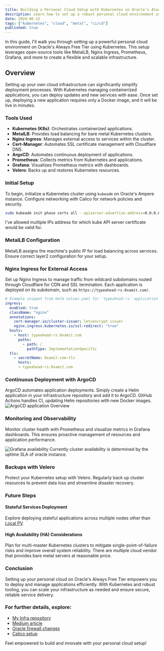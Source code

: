 ```yaml
---
title: Building a Personal Cloud Setup with Kubernetes on Oracle's Always Free Tier
description: Learn how to set up a robust personal cloud environment using Kubernetes, MetalLB, Nginx Ingress, Prometheus, Grafana, and more on Oracle's Ampere instance.
date: 2024-06-22
tags: ["kubernetes", "cloud", "metal", "ci/cd"]
published: true
---
```


In this guide, I'll walk you through setting up a powerful personal cloud environment on Oracle's Always Free Tier using Kubernetes. This setup leverages open-source tools like MetalLB, Nginx Ingress, Prometheus, Grafana, and more to create a flexible and scalable infrastructure.

## Overview

Setting up your own cloud infrastructure can significantly simplify deployment processes. With Kubernetes managing containerized applications, you can deploy updates and new services with ease. Once set up, deploying a new application requires only a Docker image, and it will be live in minutes.

### Tools Used

- **Kubernetes (K8s)**: Orchestrates containerized applications.
- **MetalLB**: Provides load balancing for bare metal Kubernetes clusters.
- **Nginx Ingress**: Manages external access to services within the cluster.
- **Cert-Manager**: Automates SSL certificate management with Cloudflare DNS.
- **ArgoCD**: Automates continuous deployment of applications.
- **Prometheus**: Collects metrics from Kubernetes and applications.
- **Grafana**: Visualizes Prometheus metrics with dashboards.
- **Velero**: Backs up and restores Kubernetes resources.



### Initial Setup

To begin, initialize a Kubernetes cluster using `kubeadm` on Oracle's Ampere instance. Configure networking with Calico for network policies and security.
```bash
sudo kubeadm init phase certs all --apiserver-advertise-address=0.0.0.0 --apiserver-cert-extra-sans=10.96.0.1,10.0.0.144,129.154.255.75
```
I've allowed multiple IPs address for which kube API server certificate would be valid for.

### MetalLB Configuration

MetalLB assigns the machine's public IP for load balancing across services. Ensure correct layer2 configuration for your setup.

### Nginx Ingress for External Access

Set up Nginx Ingress to manage traffic from wildcard subdomains routed through Cloudflare for CDN and SSL termination. Each application is deployed on its subdomain, such as `https://typeahead-rs.0xamit.com/`.

```yaml {9} showLineNumbers
# Example snippet from Helm values.yaml for `typeahead-rs` application
ingress:
  enabled: true
  className: "nginx"
  annotations: 
    cert-manager.io/cluster-issuer: letsencrypt-issuer
    nginx.ingress.kubernetes.io/ssl-redirect: "true"
  hosts:
    - host: typeahead-rs.0xamit.com
      paths:
        - path: /
          pathType: ImplementationSpecific
  tls:
    - secretName: 0xamit-com-tls
      hosts:
      - typeahead-rs.0xamit.com
```

### Continuous Deployment with ArgoCD

ArgoCD automates application deployments. Simply create a Helm application in your infrastructure repository and add it to ArgoCD. GitHub Actions handles CI, updating Helm repositories with new Docker images.
![ArgoCD application Overview](../../public/argocd-apps-overview.png)

### Monitoring and Observability

Monitor cluster health with Prometheus and visualize metrics in Grafana dashboards. This ensures proactive management of resources and application performance.

![Grafana availability](../../public/grafana-availibilty.png)
Currently cluster availability is determined by the uptime SLA of oracle instance.

### Backups with Velero

Protect your Kubernetes setup with Velero. Regularly back up cluster resources to prevent data loss and streamline disaster recovery.

### Future Steps
#### Stateful Services Deployment
Explore deploying stateful applications across multiple nodes other than [Local PV](https://kubernetes.io/blog/2019/04/04/kubernetes-1.14-local-persistent-volumes-ga/).

#### High Availability (HA) Considerations
Plan for multi-master Kubernetes clusters to mitigate single-point-of-failure risks and improve overall system reliability.
There are multiple cloud vendor that provides bare metal servers at reasonable price.

### Conclusion
Setting up your personal cloud on Oracle's Always Free Tier empowers you to deploy and manage applications efficiently. With Kubernetes and robust tooling, you can scale your infrastructure as needed and ensure secure, reliable service delivery.


### For further details, explore:
- [My Infra repository](https://github.com/AimAmit/infra)
- [Medium article](https://medium.com/kubernetes-deveops/installing-kubernetes-kubeadm-part-1-e146cb632163)
- [Oracle firewall changes](https://stackoverflow.com/a/54810101/8194317)
- [Calico setup](https://www.golinuxcloud.com/calico-kubernetes/)

Feel empowered to build and innovate with your personal cloud setup!

